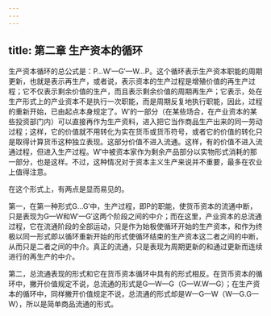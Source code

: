 ```yaml
---
---
---
```

title: 第二章 生产资本的循环
---



生产资本循环的总公式是：P…W′—G′—W…P。这个循环表示生产资本职能的周期更新，也就是表示再生产，或者说，表示资本的生产过程是增殖价值的再生产过程；它不仅表示剩余价值的生产，而且表示剩余价值的周期再生产；它表示，处在生产形式上的产业资本不是执行一次职能，而是周期反复地执行职能，因此，过程的重新开始，已由起点本身规定了。W′的一部分（在某些场合，在产业资本的某些投资部门内）可以直接再作为生产资料，进入把它当作商品生产出来的同一劳动过程；这样，它的价值就不用转化为实在货币或货币符号，或者它的价值的转化只是取得计算货币这种独立表现。这部分价值不进入流通。这样，有的价值不进入流通过程，但进入生产过程。W′中被资本家作为剩余产品部分以实物形式消耗的那一部分，也是这样。不过，这种情况对于资本主义生产来说并不重要，最多在农业上值得注意。

在这个形式上，有两点是显而易见的。

第一，在第一种形式G…G′中，生产过程，即P的职能，使货币资本的流通中断，只是表现为G—W和W′—G′这两个阶段之间的中介；而在这里，产业资本的总流通过程，它在流通阶段的全部运动，只是作为始极使循环开始的生产资本，和作为终极以同一形式即以循环重新开始的形式使循环结束的生产资本这二者之间的中断，从而只是二者之间的中介。真正的流通，只是表现为周期更新的和通过更新而连续进行的再生产的中介。

第二，总流通表现的形式和它在货币资本循环中具有的形式相反。在货币资本的循环中，撇开价值规定不说，总流通的形式是G—W—G（G—W.W—G）；在生产资本的循环中，同样撇开价值规定不说，总流通的形式却是W—G—W（W—G.G—W），所以是简单商品流通的形式。